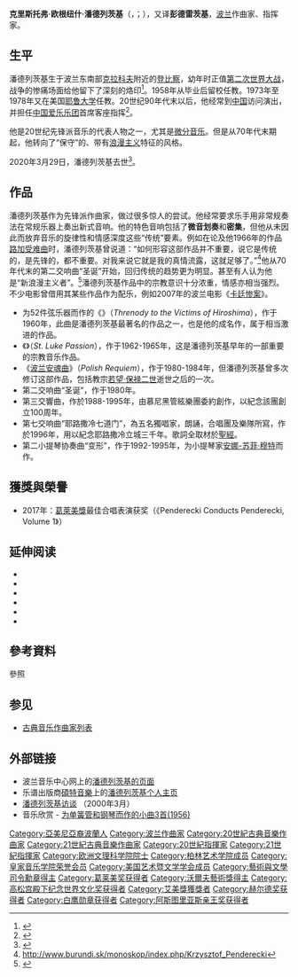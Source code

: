 {{Expand language|1=en|time=2022-03-27T05:47:14+00:00}}
{{Infobox classical
| 中文名       = 克里斯托弗·潘德列茨基
| 画像         = Krzysztof Penderecki 20080706.jpg
| 附注         = 2008年的潘德列茨基
| 原文名       = Krzysztof Penderecki
| 出生日期     = {{birth date|1933|11|23}}
| 出生地点     = {{POL}}[[登比察|登比察]]
| 逝世日期     = {{dda|2020|03|29|1933|11|23}}
| 逝世地点     = {{POL}}[[克拉科夫|克拉科夫]]
| 所属时期     = 20世纪
| 所属乐派     = 
| 擅长作品类型 = 管弦乐，宗教音乐，歌剧，交响曲，协奏曲，合唱
| 代表作       = 弦乐队《广岛受难者的挽歌》，八部交响曲，两部小提琴协奏曲，路加受难曲，波兰安魂曲，歌剧《劳敦的魔鬼》《失乐园》
| 师从         = 
| 学生         = 
| 官方网站     = 
| 签名        = Penderecki sign.svg
}}

'''克里斯托弗·欧根纽什·潘德列茨基'''（{{lang-pl|Krzysztof Eugeniusz Penderecki}}，{{IPA-pl|ˈkʂɨʂtɔf pɛndɛˈrɛt͡skʲi}}；{{bd|1933年|11月23日|2020年|3月29日|catIdx=Penderecki}}），又译'''彭德雷茨基'''，[[波兰|波兰]]作曲家、指挥家。

== 生平 ==
潘德列茨基生于波兰东南部[[克拉科夫|克拉科夫]]附近的[[登比察|登比察]]，幼年时正值[[第二次世界大战|第二次世界大战]]，战争的惨痛场面给他留下了深刻的烙印<ref>{{Cite web|title=The World and Music of Krzysztof Penderecki|url=http://www.geocities.com/Vienna/5634/penderecki4.html|accessdate=2001-09-03|publisher=Yahoo!|language=en|archive-url=https://web.archive.org/web/20010903224356/http://www.geocities.com/Vienna/5634/penderecki4.html|archive-date=2001-09-03|dead-url=yes|trans-title=潘德列茨基的世界与音乐}}</ref>。1958年从{{tsl|en|Academy of Music in Kraków|克拉科夫高等音乐学校}}毕业后留校任教。1973年至1978年又在美国[[耶鲁大学|耶鲁大学]]任教。20世纪90年代末以后，他经常到[[中国|中国]]访问演出，并担任[[中国爱乐乐团|中国爱乐乐团]]首席客座指挥<ref>{{Cite web|title=中国爱乐乐团简介|url=http://www.chinaphilharmonic.org/07/index.shtml|access-date=2009-08-06|archive-url=https://web.archive.org/web/20090523093610/http://www.chinaphilharmonic.org/07/index.shtml|archive-date=2009-05-23|dead-url=yes}}</ref>。

他是20世纪先锋派音乐的代表人物之一，尤其是[[微分音乐|微分音乐]]。但是从70年代末期起，他转向了“保守”的、带有[[浪漫主义音乐|浪漫主义]]特征的风格。

2020年3月29日，潘德列茨基去世<ref>{{cite web|title=RIP Krzysztof Penderecki|url=https://thequietus.com/articles/28047-krzysztof-penderecki-rip|date=2020-03-29|website=The Quietus|publisher=|language=en|author1=John Doran}}</ref>。

== 作品 ==
潘德列茨基作为先锋派作曲家，做过很多惊人的尝试。他经常要求乐手用非常规奏法在常规乐器上奏出新式音响。他的特色音响包括了'''微音划奏'''和'''密集{{tsl|en|Tone cluster|音簇}}'''，但他从未因此而放弃音乐的旋律性和情感深度这些“传统”要素。例如在论及他1966年的作品[[路加受难曲|路加受难曲]]时，潘德列茨基曾说道：“如何形容这部作品并不重要，说它是传统的，是先锋的，都不重要。对我来说它就是我的真情流露，这就足够了。”<ref>[http://www.burundi.sk/monoskop/index.php/Krzysztof_Penderecki http://www.burundi.sk/monoskop/index.php/Krzysztof_Penderecki]{{Dead link|date=2019年11月 |bot=InternetArchiveBot |fix-attempted=yes }}</ref>他从70年代末的第二交响曲“圣诞”开始，回归传统的趋势更为明显。甚至有人认为他是“新浪漫主义者”。<ref>{{Cite web|title=Krzysztof Penderecki: Complete Symphonies|url=http://www.classical-music-review.org/reviews/Penderecki.html|accessdate=2009-08-06|archive-url=https://web.archive.org/web/20200204071216/http://www.classical-music-review.org/reviews/Penderecki.html|archive-date=2020-02-04|dead-url=no}}</ref>潘德列茨基作品中的宗教意识十分浓重，情感亦相当强烈。不少电影曾借用其某些作品作为配乐，例如2007年的波兰电影《[[卡廷惨案|卡廷惨案]]》。

* 为52件弦乐器而作的《{{link-en|广岛受难者的挽歌|Threnody to the Victims of Hiroshima}}》（''Threnody to the Victims of Hiroshima''），作于1960年，此曲是潘德列茨基最著名的作品之一，也是他的成名作，属于相当激进的作品。
* 《{{tsl|en|St. Luke Passion|路加受难曲}}》（''St. Luke Passion''），作于1962-1965年，这是潘德列茨基早年的一部重要的宗教音乐作品。
* 《[[波蘭安魂曲|波兰安魂曲]]》（''Polish Requiem''），作于1980-1984年，但潘德列茨基曾多次修订这部作品，包括教宗[[若望·保禄二世|若望·保禄二世]]逝世之后的一次。
* 第二交响曲“圣诞”，作于1980年。 
* 第三交響曲，作於1988-1995年，由慕尼黑管絃樂團委約創作，以紀念該團創立100周年。 
* 第七交响曲“耶路撒冷七道门”，為五名獨唱家，朗誦，合唱團及樂隊所寫，作於1996年，用以紀念耶路撒冷立城三千年。歌詞全取材於[[聖經|聖經]]。
* 第二小提琴协奏曲“变形”，作于1992-1995年，为小提琴家[[安娜-苏菲·穆特|安娜-苏菲·穆特]]而作。

{{incomplete list}}
== 獲獎與榮譽 ==

* 2017年：[[葛萊美獎|葛萊美獎]]最佳合唱表演获奖（《Penderecki Conducts Penderecki, Volume 1》）
{{incomplete list}}

== 延伸阅读 ==
*{{cite book|last=Bylander|first=Cindy|title=Krzysztof Penderecki: a bio-bibliography|year=2004|publisher=Praeger|location=Westport, Connecticut|isbn= 978-0-313256-58-5|oclc=56104435}}
*{{cite book|last=Maciejewski|first=B. M.|title=Twelve Polish Composers|year=1976|location=London, England|publisher=Allegro Press|isbn=978-0-950561-90-5|oclc=3650196}}
*{{cite book|last=Robinson|first=Ray|title=Krzysztof Penderecki: a guide to his works|year=1983|publisher=Prestige Publications|location=Princeton, New Jersey|isbn=978-0-911009-02-6|oclc=9541916}}
*{{cite book|last=Schwinger|first=Wolfram; trans. William Mann|title=Krzysztof Penderecki: His Life and Work – encounters, biography and musical commentary|year=1989|publisher=[[碩特音樂|Schott]]|location=London, England|isbn=978-0-946535-11-8}}
*{{cite encyclopedia|title=Penderecki, Krzysztof|last=Thomas|first=Adrian|editor-last=Sadie|editor-first=Stanley|location=London, England|year=1992|encyclopedia=[[New_Grove_Dictionary_of_Opera|New Grove Dictionary of Opera]]|isbn=0-333-73432-7}}
*{{cite book|last=Thomas|first=Adrian |title=Polish Music since Szymanowski|year=2008|publisher=Cambridge University Press|isbn=978-1-139-44118-6}}

== 參考資料 ==
;參照
<references />

== 参见 ==
{{portal|古典音樂}}
* [[古典音乐作曲家列表|古典音乐作曲家列表]]

== 外部链接 ==
{{Commons category|Krzysztof Penderecki}}
*波兰音乐中心网上的[https://web.archive.org/web/20050627015817/http://www.usc.edu/dept/polish_music/composer/penderecki.html 潘德列茨基的页面]{{En}}
*乐谱出版商[[碩特音樂|碩特音樂]]上的[https://en.schott-music.com/shop/autoren/krzysztof-penderecki 潘德列茨基个人主页] {{Wayback|url=https://en.schott-music.com/shop/autoren/krzysztof-penderecki |date=20220221120038 }}{{En}}
*[http://www.bruceduffie.com/penderecki.html 潘德列茨基访谈] {{Wayback|url=http://www.bruceduffie.com/penderecki.html |date=20201123193546 }}（2000年3月）{{En}}
* 音乐欣赏 - [http://www.partita.ru/solos.shtml 为单簧管和钢琴而作的小曲3首(1956)] {{Wayback|url=http://www.partita.ru/solos.shtml |date=20201027005336 }}

{{沃尔夫艺术奖}}
{{阿斯图里亚斯亲王奖获得者|arts}}
{{高松宫殿下纪念世界文化奖获得者|music}}

{{Authority control}}

{{DEFAULTSORT:Penderecki, Krzysztof}}
[[Category:亞美尼亞裔波蘭人|Category:亞美尼亞裔波蘭人]]
[[Category:波兰作曲家|Category:波兰作曲家]]
[[Category:20世紀古典音樂作曲家|Category:20世紀古典音樂作曲家]]
[[Category:21世紀古典音樂作曲家|Category:21世紀古典音樂作曲家]]
[[Category:20世紀指揮家|Category:20世紀指揮家]]
[[Category:21世紀指揮家|Category:21世紀指揮家]]
[[Category:欧洲文理科学院院士|Category:欧洲文理科学院院士]]
[[Category:柏林艺术学院成员|Category:柏林艺术学院成员]]
[[Category:皇家音乐学院荣誉会员|Category:皇家音乐学院荣誉会员]]
[[Category:美国艺术暨文学学会成员|Category:美国艺术暨文学学会成员]]
[[Category:藝術與文學司令勳章得主|Category:藝術與文學司令勳章得主]]
[[Category:葛莱美奖获得者|Category:葛莱美奖获得者]]
[[Category:沃爾夫藝術獎得主|Category:沃爾夫藝術獎得主]]
[[Category:高松宫殿下纪念世界文化奖获得者|Category:高松宫殿下纪念世界文化奖获得者]]
[[Category:艾美獎獲獎者|Category:艾美獎獲獎者]]
[[Category:赫尔德奖获得者|Category:赫尔德奖获得者]]
[[Category:白鹰勋章获得者|Category:白鹰勋章获得者]]
[[Category:阿斯图里亚斯亲王奖获得者|Category:阿斯图里亚斯亲王奖获得者]]
